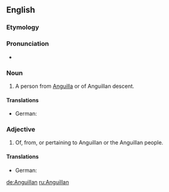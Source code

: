 ==English==

===Etymology===
{{suffix|Anguilla|an}}

===Pronunciation===
* {{IPA|/æŋˈgwɪlən/|lang=en}}

===Noun===
{{en-noun}}

# A person from [[Anguilla]] or of Anguillan descent.

====Translations====
{{trans-top|person from Anguilla}}
* German: {{t|de|von Anguilla}}
{{trans-mid}}
{{trans-bottom}}

===Adjective===
{{en-adj|-}}

# Of, from, or pertaining to Anguillan or the Anguillan people.

====Translations====
{{trans-top|of, from, or pertaining to Anguilla}}
* German: {{t|de|von Anguilla}}
{{trans-mid}}
{{trans-bottom}}

[[de:Anguillan]]
[[ru:Anguillan]]